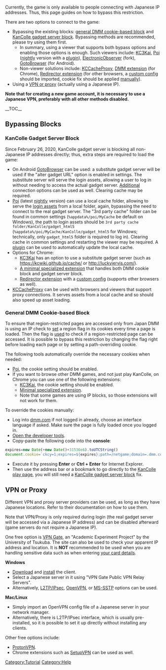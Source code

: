 {{Tutorialportal}}
Currently, the game is only available to people connecting with Japanese IP addresses. Thus, this page guides on how to bypass this restriction.

There are two options to connect to the game:
* Bypassing the existing blocks: [[#General DMM Cookie-based Block|general DMM cookie-based block]] and [[#KanColle Gadget Server Block|KanColle gadget server block]]. Bypassing methods are recommended, please try using them first.
** In summary, using a viewer that supports both bypass options and enabling those options is enough. Such viewers include: [https://github.com/KC3Kai/KC3Kai KC3Kai], [https://github.com/poooi/poi Poi] ([https://nightly.poi.moe/ nightly] version with a [https://github.com/kcwiki/poi-plugin-let-me-in plugin]), [https://github.com/gre4bee/ElectronicObserver ElectronicObserver] (fork), [https://github.com/antest1/GotoBrowser GotoBrowser] (for Android).
** Non-viewer solutions include: [https://github.com/Tibowl/KCCacheProxy KCCacheProxy], [https://github.com/kcwiki/chrome-extension-dmm DMM extension] (for Chrome), [https://github.com/einaregilsson/Redirector Redirector extension] (for other browsers, a [https://github.com/kcwiki/cache/blob/master/redirector.json custom config] should be imported, cookie fix should be applied [[#General DMM Cookie-based Block|manually]]).
* Using a [[#VPN or Proxy|VPN or proxy]] (actually using a Japanese IP).

'''Note that for creating a new game account, it is necessary to use a Japanese VPN, preferably with all other methods disabled.'''

__TOC__
==Bypassing Blocks==
===KanColle Gadget Server Block===
Since February 26, 2020, KanColle gadget server is blocking all non-Japanese IP addresses directly; thus, extra steps are required to load the game:
* On Android [https://github.com/antest1/GotoBrowser GotoBrowser] can be used: a substitute gadget server will be used if the "alter gadget URL" option is enabled in settings. The substitute server will serve the login assets, allowing a user to log in without needing to access the actual gadget server. [https://antest1.github.io/GotoBrowser/howto.html Additional] connection options can be used as well. Clearing cache may be required.
* [https://github.com/poooi/poi Poi] (latest [https://nightly.poi.moe/ nightly] version) can use a local cache folder, allowing to serve the [https://github.com/kcwiki/cache login assets] from a local folder, again, bypassing the need to connect to the real gadget server. The "3rd party cache" folder can be found in common settings (<code>%appdata%/poi/MyCache</code> be default on Windows), the path to login assets should be <code>3rd party cache folder/KanColle/gadget_html5</code> (<code>%appdata%/poi/MyCache/KanColle/gadget_html5</code> for Windows; technically, only <code>gadget_html5</code> folder is required to log in). Clearing cache in common settings and restarting the viewer may be required. A [https://github.com/kcwiki/poi-plugin-let-me-in plugin] can be used to automatically update the local cache.
* Options for Chrome:
** [https://github.com/KC3Kai/KC3Kai KC3Kai] has an option to use a substitute gadget server (such as https://kcwiki.github.io/cache/ or http://luckyjervis.com/).
** [https://github.com/kcwiki/chrome-extension-dmm A minimal specialized extension] that handles both DMM cookie block and gadget server block.
** [https://github.com/einaregilsson/Redirector Redirector extension] with a [https://github.com/kcwiki/cache/blob/master/redirector.json custom config] (supports other browsers as well).
* [https://github.com/Tibowl/KCCacheProxy KCCacheProxy] can be used with browsers and viewers that support proxy connections. It serves assets from a local cache and so should also speed up asset loading.

===General DMM Cookie-based Block===
To ensure that region-restricted pages are accessed only from Japan DMM is using an IP check to [https://developer.mozilla.org/en-US/docs/Web/HTTP/Headers/Set-Cookie set] a region flag in its cookies every time a page is loaded. Then the flag is [https://developer.mozilla.org/en-US/docs/Web/HTTP/Headers/Cookie used] to check if a region-restricted page can be accessed. It is possible to bypass this restriction by changing the flag right before loading each page or by setting a path-overriding cookie.

The following tools automatically override the necessary cookies when needed:
* [https://poi.moe/ Poi], the cookie setting should be enabled.
* If you want to browse other DMM games, and not just play KanColle, on Chrome you can use one of the following extensions:
** [https://github.com/KC3Kai/KC3Kai KC3Kai], the cookie setting should be enabled.
** [https://github.com/kcwiki/chrome-extension-dmm Minimal specialized extension].
** Note that some games are using IP blocks, so those extensions will not work for them.

To override the cookies manually:
* Log into [https://www.dmm.com/ dmm.com] if not logged in already, choose an interface language if asked. Make sure the page is fully loaded once you logged in.
* [https://kb.mailster.co/how-can-i-open-the-browsers-console/ Open the developer tools].
* Copy-paste the following code into the '''console''':
<syntaxhighlight lang="javascript">
expires=new Date(+new Date()+31536e6).toUTCString()
document.cookie=`ckcy=1;expires=${expires};path=/netgame;domain=.dmm.com`
</syntaxhighlight>
<!--
** https://tools.ietf.org/html/rfc6265.
** <code>path=/netgame</code> overrides <code>path=/</code> which is set by DMM.
** <code>expires</code> date should be ahead of the current date by one year, although any future date will work.
-->
* Execute it by pressing '''Enter''' or '''Ctrl + Enter''' for Internet Explorer.
* Then use the address bar or a bookmark to go directly to the [http://www.dmm.com/netgame/social/-/gadgets/=/app_id=854854/ KanColle play page], you will still need a [[#Gadget Server Block|KanColle gadget server block]] fix.

==VPN or Proxy==
Different VPN and proxy server providers can be used, as long as they have Japanese locations. Refer to their documentation on how to use them.

Note that VPN/Proxy is only required during login (the real gadget server will be accessed via a Japanese IP address) and can be disabled afterward (game servers do not require a Japanese IP).

One free option is [https://www.vpngate.net/en/ VPN Gate], an "Academic Experiment Project" by the University of Tsukuba. The site can also be used to check your apparent IP address and location. It is '''NOT''' recommended to be used when you are handling sensitive data such as when entering [[Shop/Purchasing|your card details]].

'''Windows'''

* [https://www.vpngate.net/en/download.aspx Download] and [https://www.vpngate.net/en/howto_softether.aspx install] the client.
* Select a Japanese server in it using "VPN Gate Public VPN Relay Servers".
* Alternatively, [https://www.vpngate.net/en/howto_l2tp.aspx L2TP/IPsec], [https://www.vpngate.net/en/howto_openvpn.aspx OpenVPN], or [https://www.vpngate.net/en/howto_sstp.aspx MS-SSTP] options can be used.

'''Mac/Linux'''

* Simply import an OpenVPN config file of a Japanese server in your network manager.
* Alternatively, there is L2TP/IPsec interface, which is usually pre-installed, so it is possible to set it up directly without installing any clients.

Other free options include:

* [https://protonvpn.com/ ProtonVPN].
* Chrome extensions such as [https://chrome.google.com/webstore/detail/setupvpn-lifetime-free-vp/oofgbpoabipfcfjapgnbbjjaenockbdp SetupVPN]<!-- and ?--> can be used as well.
[[Category:Tutorial]]
[[Category:Help]]
